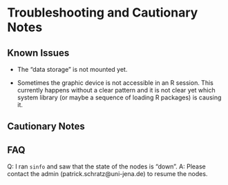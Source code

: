# Troubleshooting and Cautionary Notes

## Known Issues

- The "data storage" is not mounted yet.

- Sometimes the graphic device is not accessible in an R session. This currently happens without a clear pattern and it is not clear yet which system library (or maybe a sequence of loading R packages) is causing it.

## Cautionary Notes


## FAQ

Q: I ran `sinfo` and saw that the state of the nodes is "down".
A: Please contact the admin (patrick.schratz@uni-jena.de) to resume the nodes.


